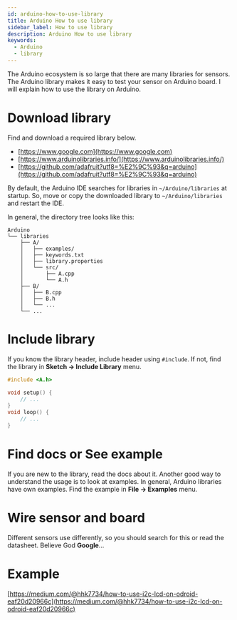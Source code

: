 ```yaml
---
id: arduino-how-to-use-library
title: Arduino How to use library
sidebar_label: How to use library
description: Arduino How to use library
keywords:
  - Arduino
  - library
---
```


The Arduino ecosystem is so large that there are many libraries for sensors. The Arduino library makes it easy to test your sensor on Arduino board. I will explain how to use the library on Arduino.

# Download library

Find and download a required library below.

- [https://www.google.com](https://www.google.com)
- [https://www.arduinolibraries.info/](https://www.arduinolibraries.info/)
- [https://github.com/adafruit?utf8=%E2%9C%93&q=arduino](https://github.com/adafruit?utf8=%E2%9C%93&q=arduino)

By default, the Arduino IDE searches for libraries in `~/Arduino/libraries` at startup. So, move or copy the downloaded library to `~/Arduino/libraries` and restart the IDE.

In general, the directory tree looks like this:

```shell
Arduino
└── libraries
    ├── A/
    │   ├── examples/
    │   ├── keywords.txt
    │   ├── library.properties
    │   └── src/
    │       ├── A.cpp
    │       └── A.h
    ├── B/
    │   ├── B.cpp
    │   ├── B.h
    │   └── ...
    └── ...
```

# Include library

If you know the library header, include header using `#include`. If not, find the library in **Sketch -\> Include Library** menu.

```cpp
#include <A.h>

void setup() {
    // ...
}
void loop() {
    // ...
}
```

# Find docs or See example

If you are new to the library, read the docs about it. Another good way to understand the usage is to look at examples. In general, Arduino libraries have own examples. Find the example in **File -\> Examples** menu.

# Wire sensor and board

Different sensors use differently, so you should search for this or read the datasheet. Believe God **Google**...

# Example

[https://medium.com/@hhk7734/how-to-use-i2c-lcd-on-odroid-eaf20d20966c](https://medium.com/@hhk7734/how-to-use-i2c-lcd-on-odroid-eaf20d20966c)
